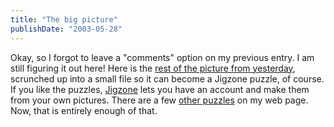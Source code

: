 ```yaml
---
title: "The big picture"
publishDate: "2003-05-28"
---
```


Okay, so I forgot to leave a "comments" option on my previous entry. I am still figuring it out here! Here is the [rest of the picture from yesterday](http://www.thirdlayer.org/sw/puzzles/m_orange2.html), scrunched up into a small file so it can become a Jigzone puzzle, of course. If you like the puzzles, [Jigzone](http://www.jigzone.com) lets you have an account and make them from your own pictures. There are a few [other puzzles](http://www.thirdlayer.org/sw/puzzles/index.html) on my web page. Now, that is entirely enough of that.
